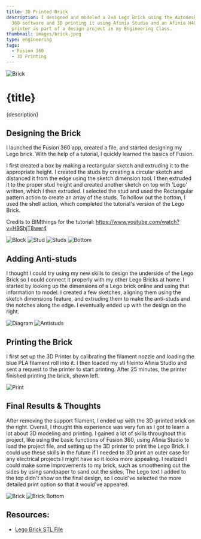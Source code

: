 ```yaml
---
title: 3D Printed Brick
description: I designed and modeled a 2x4 Lego Brick using the Autodesk Fusion
  360 software and 3D printing it using Afinia Studio and an Afinia H400+ 3D
  printer as part of a design project in my Engineering Class.
thumbnail: images/brick.jpeg
type: engineering
tags:
  - Fusion 360
  - 3D Printing
---
```



![Brick](images/brick.jpeg)

# {title}

{description}

## Designing the Brick

  I launched the Fusion 360 app, created a file, and started designing my Lego brick. With the help of a tutorial, I quickly learned the basics of Fusion.

  I first created a box by making a rectangular sketch and extruding it to the appropriate height. I created the studs by creating a circular sketch and distanced it from the edge using the sketch dimension tool. I then extruded it to the proper stud height and created another sketch on top with 'Lego' written, which I then extruded. I selected the stud and used the Rectangular pattern action to create an array of the studs. To hollow out the bottom, I used the shell action, which completed the tutorial's version of the Lego Brick. 
        
  Credits to BIMthings for the tutorial: <Link href="https://www.youtube.com/watch?v=H9ShjT8wer4">https://www.youtube.com/watch?v=H9ShjT8wer4</Link>

  ![Block](images/block.png)
  ![Stud](images/stud.png)
  ![Studs](images/studs.png)
  ![Bottom](images/bottom.png)

## Adding Anti-studs
  I thought I could try using my new skills to design the underside of the Lego Brick so I could connect it properly with my other Lego Bricks at home. I started by looking up the dimensions of a Lego brick online and using that information to model. I created a few sketches, aligning them using the sketch dimensions feature, and extruding them to make the anti-studs and the notches along the edge. I eventually ended up with the design on the right.

  ![Diagram](images/diagram.png)
  ![Antistuds](images/antistuds.png)



## Printing the Brick
  I first set up the 3D Printer by calibrating the filament nozzle and loading the blue PLA filament roll into it. I then loaded my stl fileinto Afinia Studio and sent a request to the printer to start printing. After 25 minutes, the printer finished printing the brick, shown left.

  ![Print](images/print.jpeg)



## Final Results & Thoughts
  After removing the support filament, I ended up with the 3D-printed brick on the right. Overall, I thought this experience was very fun as I got to learn a lot about 3D modeling and printing. I gained a lot of skills throughout this project, like using the basic functions of Fusion 360, using Afinia Studio to load the project file, and setting up the 3D printer to print the Lego Brick. I could use these skills in the future if I needed to 3D print an outer case for any electrical projects I might have so it looks more appealing. I realized I could make some improvements to my brick, such as smoothening out the sides by using sandpaper to sand out the sides. The Lego text I added to the top didn't show on the final design, so I could've selected the more detailed print option so that it would've appeared.
  
  ![Brick](images/brick.jpeg)
  ![Brick Bottom](images/brickbottom.jpeg)
   
## Resources:
  - [Lego Brick STL File](resources/Lego%20Brick.stl)
